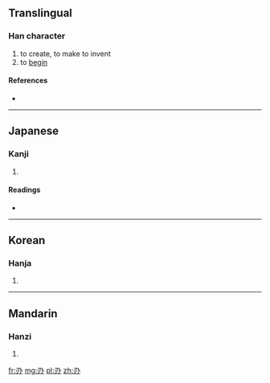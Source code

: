 {{also|創}}
==Translingual==

===Han character===
{{Han char|rn=18|rad=刀|as=02|sn=4|four=|canj=尸竹金 (SHC)}}

# to create, to make to invent
# to [[begin]]

====References====
* {{Han ref|kx=0136.030|dkj=01852|dj=0304.110|hdz=10323.010|uh=5205|ud=20997}}

----

==Japanese==

===Kanji===
{{ja-kanji|grade=|rs=刀02}}

# {{defn|lang=ja|sort=刀02}}

====Readings====
* {{ja-readings|on=[[そう]] (sō), [[しょう]] (shō)|kun=[[けずしける]] (kezushikeru)}}

----

==Korean==

===Hanja===
{{ko-hanja|hangeul=창|rv=chang|mr=ch'ang}}

# {{defn|lang=ko|sort=刀02}}

----

==Mandarin==

===Hanzi===
{{cmn-hanzi|pin=[[chuāng]] ([[chuang1]])|wg=ch'uang<sup>1</sup>}}

# {{defn|lang=cmn|sort=刀02}}

[[fr:刅]]
[[mg:刅]]
[[pl:刅]]
[[zh:刅]]